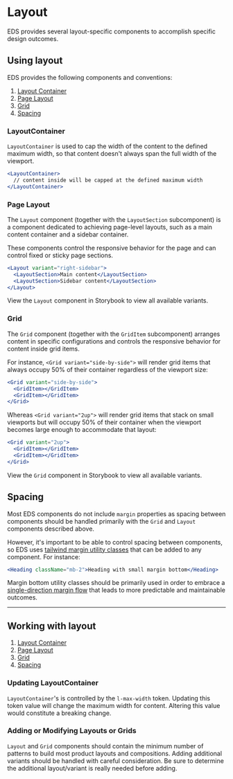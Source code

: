 <Meta title="Documentation/Guidelines/Layout" />

# Layout

EDS provides several layout-specific components to accomplish specific design outcomes.

## Using layout

EDS provides the following components and conventions:

1. [Layout Container](#layoutcontainer)
2. [Page Layout](#pagelayout)
3. [Grid](#grid)
4. [Spacing](#spacing)

### LayoutContainer

`LayoutContainer` is used to cap the width of the content to the defined maximum width, so that content doesn't always span the full width of the viewport.

```jsx
<LayoutContainer>
  // content inside will be capped at the defined maximum width
</LayoutContainer>
```

### Page Layout

The `Layout` component (together with the `LayoutSection` subcomponent) is a component dedicated to achieving page-level layouts, such as a main content container and a sidebar container.

These components control the responsive behavior for the page and can control fixed or sticky page sections.

```jsx
<Layout variant="right-sidebar">
  <LayoutSection>Main content</LayoutSection>
  <LayoutSection>Sidebar content</LayoutSection>
</Layout>
```

View the `Layout` component in Storybook to view all available variants.

### Grid

The `Grid` component (together with the `GridItem` subcomponent) arranges content in specific configurations and controls the responsive behavior for content inside grid items.

For instance, `<Grid variant="side-by-side">` will render grid items that always occupy 50% of their container regardless of the viewport size:

```jsx
<Grid variant="side-by-side">
  <GridItem></GridItem>
  <GridItem></GridItem>
</Grid>
```

Whereas `<Grid variant="2up">` will render grid items that stack on small viewports but will occupy 50% of their container when the viewport becomes large enough to accommodate that layout:

```jsx
<Grid variant="2up">
  <GridItem></GridItem>
  <GridItem></GridItem>
</Grid>
```

View the `Grid` component in Storybook to view all available variants.

## Spacing

Most EDS components do not include `margin` properties as spacing between components should be handled primarily with the `Grid` and `Layout` components described above.

However, it's important to be able to control spacing between components, so EDS uses [tailwind margin utility classes](https://tailwindcss.com/docs/margin) that can be added to any component. For instance:

```jsx
<Heading className="mb-2">Heading with small margin bottom</Heading>
```

Margin bottom utility classes should be primarily used in order to embrace a [single-direction margin flow](https://csswizardry.com/2012/06/single-direction-margin-declarations/) that leads to more predictable and maintainable outcomes.

---

## Working with layout

1. [Layout Container](#layoutcontainer)
2. [Page Layout](#pagelayout)
3. [Grid](#grid)
4. [Spacing](#spacing)

### Updating LayoutContainer

`LayoutContainer`'s is controlled by the `l-max-width` token. Updating this token value will change the maximum width for content. Altering this value would constitute a breaking change.

### Adding or Modifying Layouts or Grids

`Layout` and `Grid` components should contain the minimum number of patterns to build most product layouts and compositions. Adding additional variants should be handled with careful consideration. Be sure to determine the additional layout/variant is really needed before adding.
